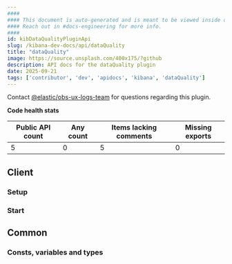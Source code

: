 ```yaml
---
####
#### This document is auto-generated and is meant to be viewed inside our experimental, new docs system.
#### Reach out in #docs-engineering for more info.
####
id: kibDataQualityPluginApi
slug: /kibana-dev-docs/api/dataQuality
title: "dataQuality"
image: https://source.unsplash.com/400x175/?github
description: API docs for the dataQuality plugin
date: 2025-09-21
tags: ['contributor', 'dev', 'apidocs', 'kibana', 'dataQuality']
---
```




Contact [@elastic/obs-ux-logs-team](https://github.com/orgs/elastic/teams/obs-ux-logs-team) for questions regarding this plugin.

**Code health stats**

| Public API count  | Any count | Items lacking comments | Missing exports |
|-------------------|-----------|------------------------|-----------------|
| 5 | 0 | 5 | 0 |

## Client

### Setup
<DocDefinitionList data={[dataQualityObj.client.setup]}/>

### Start
<DocDefinitionList data={[dataQualityObj.client.start]}/>

## Common

### Consts, variables and types
<DocDefinitionList data={dataQualityObj.common.misc}/>

